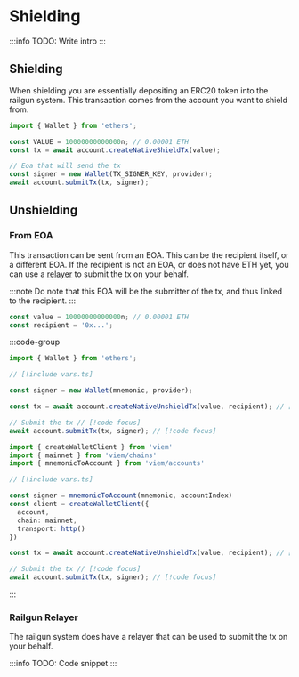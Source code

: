 # Shielding

:::info
TODO: Write intro
:::

## Shielding

When shielding you are essentially depositing an ERC20 token into the railgun system.
This transaction comes from the account you want to shield from.

```ts
import { Wallet } from 'ethers';

const VALUE = 10000000000000n; // 0.00001 ETH
const tx = await account.createNativeShieldTx(value);

// Eoa that will send the tx
const signer = new Wallet(TX_SIGNER_KEY, provider);
await account.submitTx(tx, signer);
```

## Unshielding

### From EOA

This transaction can be sent from an EOA. This can be the recipient itself, or a different EOA.
If the recipient is not an EOA, or does not have ETH yet, you can use a [relayer](#railgun-relayer) to submit the tx on your behalf.

:::note
Do note that this EOA will be the submitter of the tx, and thus linked to the recipient.
:::

```ts filename="vars.ts"
const value = 10000000000000n; // 0.00001 ETH
const recipient = '0x...';
```

:::code-group

```ts [Ethers]
import { Wallet } from 'ethers';

// [!include vars.ts]

const signer = new Wallet(mnemonic, provider);

const tx = await account.createNativeUnshieldTx(value, recipient); // [!code focus]

// Submit the tx // [!code focus]
await account.submitTx(tx, signer); // [!code focus]
```

```ts [Viem]
import { createWalletClient } from 'viem'
import { mainnet } from 'viem/chains'
import { mnemonicToAccount } from 'viem/accounts'

// [!include vars.ts]

const signer = mnemonicToAccount(mnemonic, accountIndex)
const client = createWalletClient({
  account,
  chain: mainnet,
  transport: http()
})

const tx = await account.createNativeUnshieldTx(value, recipient); // [!code focus]

// Submit the tx // [!code focus]
await account.submitTx(tx, signer); // [!code focus]
```

:::

### Railgun Relayer

The railgun system does have a relayer that can be used to submit the tx on your behalf.

:::info
TODO: Code snippet
:::
